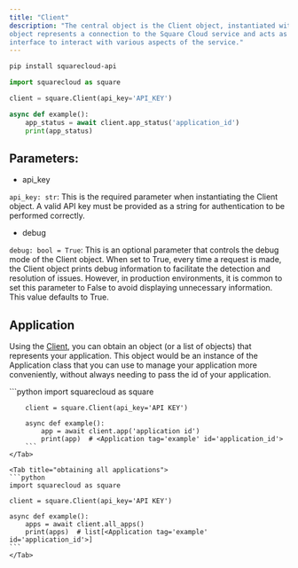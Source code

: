 ```yaml
---
title: "Client"
description: "The central object is the Client object, instantiated with an API key. This
object represents a connection to the Square Cloud service and acts as an
interface to interact with various aspects of the service."
---
```


[Client]: ./#client

```bash
pip install squarecloud-api
```

```python
import squarecloud as square

client = square.Client(api_key='API_KEY')

async def example():
    app_status = await client.app_status('application_id')
    print(app_status)
```

## Parameters:

- api_key

`api_key: str`: This is the required parameter when instantiating the Client object.
A valid API key must be provided as a string for authentication to be performed correctly.

- debug

`debug: bool = True`: This is an optional parameter that controls the debug mode of
the Client object. When set to True, every time a request is made, the Client object prints
debug information to facilitate the detection and resolution of
issues. However, in production environments, it is common to set this parameter
to False to avoid displaying unnecessary information.
This value defaults to True.

## Application

Using the [Client], you can obtain an object (or a list of
objects) that represents your application. This object would be an instance of the
Application class that you can use
to manage your application more conveniently, without always needing to pass
the id of your application.

<Tabs>
    <Tab title="obtaining an application">
        ```python
        import squarecloud as square

        client = square.Client(api_key='API KEY')

        async def example():
            app = await client.app('application id')
            print(app)  # <Application tag='example' id='application_id'>
        ```
    </Tab>

    <Tab title="obtaining all applications">
    ```python
    import squarecloud as square

    client = square.Client(api_key='API KEY')

    async def example():
        apps = await client.all_apps()
        print(apps)  # list[<Application tag='example' id='application_id'>]
    ```
    </Tab>
</Tabs>
